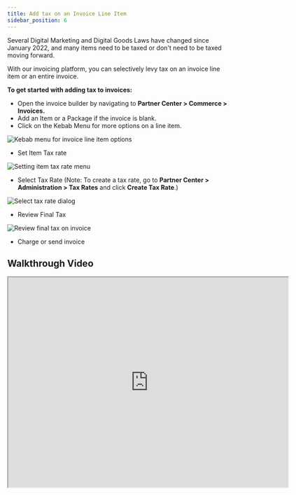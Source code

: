 ```yaml
---
title: Add tax on an Invoice Line Item
sidebar_position: 6
---
```


Several Digital Marketing and Digital Goods Laws have changed since January 2022, and many items need to be taxed or don't need to be taxed moving forward.

With our invoicing platform, you can selectively levy tax on an invoice line item or an entire invoice.

**To get started with adding tax to invoices:**

- Open the invoice builder by navigating to **Partner Center > Commerce > Invoices.**
- Add an Item or a Package if the invoice is blank.
- Click on the Kebab Menu for more options on a line item.

![Kebab menu for invoice line item options](./img/commerce/invoices/tax/kebab-menu.jpg)

- Set Item Tax rate

![Setting item tax rate menu](./img/commerce/invoices/tax/set-tax-rate.jpg)

- Select Tax Rate (Note: To create a tax rate, go to **Partner Center > Administration > Tax Rates** and click **Create Tax Rate**.)

![Select tax rate dialog](./img/commerce/invoices/tax/select-tax-rate.jpg)

- Review Final Tax

![Review final tax on invoice](./img/commerce/invoices/tax/review-final-tax.jpg)

- Charge or send invoice

## Walkthrough Video

<iframe 
  src="https://drive.google.com/file/d/1xb4inTcWSzfvAc9jGfu4Ys4PXHpI9sKx/preview" 
  width="640" 
  height="480" 
  allowFullScreen
></iframe>